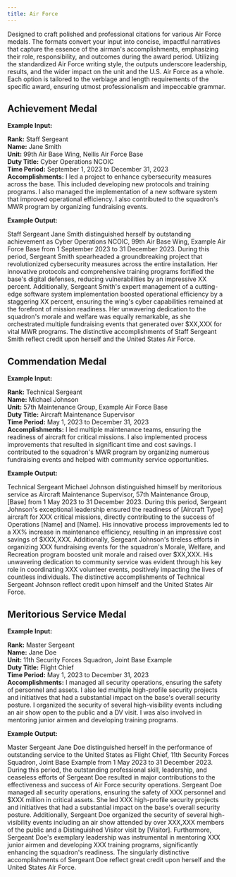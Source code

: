 ```yaml
---
title: Air Force
---
```


Designed to craft polished and professional citations for various Air Force medals. The formats convert your input into concise, impactful narratives that capture the essence of the airman's accomplishments, emphasizing their role, responsibility, and outcomes during the award period. Utilizing the standardized Air Force writing style, the outputs underscore leadership, results, and the wider impact on the unit and the U.S. Air Force as a whole. Each option is tailored to the verbiage and length requirements of the specific award, ensuring utmost professionalism and impeccable grammar.

## Achievement Medal

**Example Input:**

**Rank:** Staff Sergeant  
**Name:** Jane Smith  
**Unit:** 99th Air Base Wing, Nellis Air Force Base  
**Duty Title:** Cyber Operations NCOIC  
**Time Period:** September 1, 2023 to December 31, 2023  
**Accomplishments:** I led a project to enhance cybersecurity measures across the base. This included developing new protocols and training programs. I also managed the implementation of a new software system that improved operational efficiency. I also contributed to the squadron's MWR program by organizing fundraising events.

**Example Output:**

Staff Sergeant Jane Smith distinguished herself by outstanding achievement as Cyber Operations NCOIC, 99th Air Base Wing, Example Air Force Base from 1 September 2023 to 31 December 2023. During this period, Sergeant Smith spearheaded a groundbreaking project that revolutionized cybersecurity measures across the entire installation. Her innovative protocols and comprehensive training programs fortified the base's digital defenses, reducing vulnerabilities by an impressive XX percent. Additionally, Sergeant Smith's expert management of a cutting-edge software system implementation boosted operational efficiency by a staggering XX percent, ensuring the wing's cyber capabilities remained at the forefront of mission readiness. Her unwavering dedication to the squadron's morale and welfare was equally remarkable, as she orchestrated multiple fundraising events that generated over $XX,XXX for vital MWR programs. The distinctive accomplishments of Staff Sergeant Smith reflect credit upon herself and the United States Air Force.

## Commendation Medal

**Example Input:**

**Rank:** Technical Sergeant  
**Name:** Michael Johnson  
**Unit:** 57th Maintenance Group, Example Air Force Base  
**Duty Title:** Aircraft Maintenance Supervisor  
**Time Period:** May 1, 2023 to December 31, 2023  
**Accomplishments:** I led multiple maintenance teams, ensuring the readiness of aircraft for critical missions. I also implemented process improvements that resulted in significant time and cost savings. I contributed to the squadron's MWR program by organizing numerous fundraising events and helped with community service opportunities.

**Example Output:**

Technical Sergeant Michael Johnson distinguished himself by meritorious service as Aircraft Maintenance Supervisor, 57th Maintenance Group, [Base] from 1 May 2023 to 31 December 2023. During this period, Sergeant Johnson's exceptional leadership ensured the readiness of [Aircraft Type] aircraft for XXX critical missions, directly contributing to the success of Operations [Name] and [Name]. His innovative process improvements led to a XX% increase in maintenance efficiency, resulting in an impressive cost savings of $XXX,XXX. Additionally, Sergeant Johnson's tireless efforts in organizing XXX fundraising events for the squadron's Morale, Welfare, and Recreation program boosted unit morale and raised over $XX,XXX. His unwavering dedication to community service was evident through his key role in coordinating XXX volunteer events, positively impacting the lives of countless individuals. The distinctive accomplishments of Technical Sergeant Johnson reflect credit upon himself and the United States Air Force.

## Meritorious Service Medal

**Example Input:**

**Rank:** Master Sergeant  
**Name:** Jane Doe  
**Unit:** 11th Security Forces Squadron, Joint Base Example  
**Duty Title:** Flight Chief  
**Time Period:** May 1, 2023 to December 31, 2023  
**Accomplishments:** I managed all security operations, ensuring the safety of personnel and assets. I also led multiple high-profile security projects and initiatives that had a substantial impact on the base's overall security posture. I organized the security of several high-visibility events including an air show open to the public and a DV visit. I was also involved in mentoring junior airmen and developing training programs.

**Example Output:**

Master Sergeant Jane Doe distinguished herself in the performance of outstanding service to the United States as Flight Chief, 11th Security Forces Squadron, Joint Base Example from 1 May 2023 to 31 December 2023. During this period, the outstanding professional skill, leadership, and ceaseless efforts of Sergeant Doe resulted in major contributions to the effectiveness and success of Air Force security operations. Sergeant Doe managed all security operations, ensuring the safety of XXX personnel and $XXX million in critical assets. She led XXX high-profile security projects and initiatives that had a substantial impact on the base's overall security posture. Additionally, Sergeant Doe organized the security of several high-visibility events including an air show attended by over XXX,XXX members of the public and a Distinguished Visitor visit by [Visitor]. Furthermore, Sergeant Doe's exemplary leadership was instrumental in mentoring XXX junior airmen and developing XXX training programs, significantly enhancing the squadron's readiness. The singularly distinctive accomplishments of Sergeant Doe reflect great credit upon herself and the United States Air Force.

